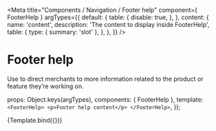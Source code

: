 

<Meta
  title="Components / Navigation / Footer help"
  component={ FooterHelp }
  argTypes={{
    default: {
      table: {
        disable: true,
      },
    },
    content: {
      name: 'content',
      description: 'The content to display inside FooterHelp',
      table: {
        type: {
          summary: 'slot'
        },
      },
    },
  }}
/>

# Footer help

Use to direct merchants to more information related to the product or feature they’re working on.

  props: Object.keys(argTypes),
  components: { FooterHelp },
  template: `
  <FooterHelp>
    <p>Footer help content</p>
  </FooterHelp>`,
});

<Canvas>
  <Story name="Footer help">
    {Template.bind({})}
  </Story>
</Canvas>

<ArgsTable story="Footer help" />



